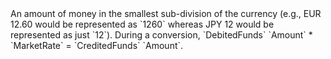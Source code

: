   

<ParamField body="Amount" type="integer" required>     
An amount of money in the smallest sub-division of the currency (e.g., EUR 12.60 would be represented as `1260` whereas JPY 12 would be represented as just `12`).  
During a conversion, `DebitedFunds` `Amount` * `MarketRate` = `CreditedFunds` `Amount`.  
</ParamField>